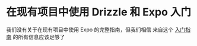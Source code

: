 
<Breadcrumbs/>

# 在现有项目中使用 Drizzle 和 Expo 入门

我们没有关于在现有项目中使用 Expo 的完整指南，但我们相信
来自这个 [入门指南](/docs/get-started/expo-new) 的所有信息应该足够了